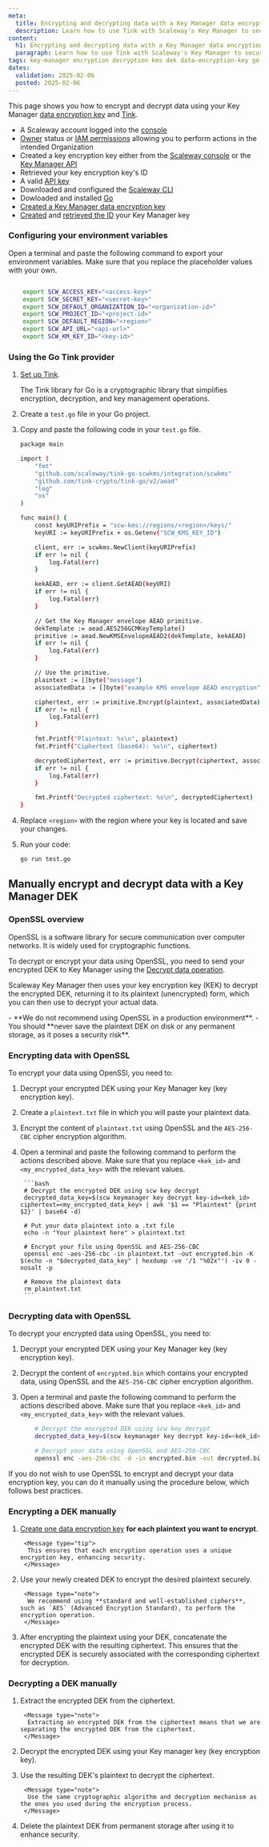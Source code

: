 ```yaml
---
meta:
  title: Encrypting and decrypting data with a Key Manager data encryption key
  description: Learn how to use Tink with Scaleway's Key Manager to securely encrypt and manage keys, including KEKs and DEKs, in Go applications.
content:
  h1: Encrypting and decrypting data with a Key Manager data encryption key
  paragraph: Learn how to use Tink with Scaleway's Key Manager to securely encrypt and manage keys, including KEKs and DEKs, in Go applications.
tags: key-manager encryption decryption kms dek data-encryption-key go
dates:
  validation: 2025-02-06
  posted: 2025-02-06
---
```



This page shows you how to encrypt and decrypt data using your Key Manager [data encryption key](/key-manager/concepts/#data-encryption-key-dek) and [Tink](https://github.com/tink-crypto/tink/tree/master).

<Requirements />

- A Scaleway account logged into the [console](https://console.scaleway.com)
- [Owner](/iam/concepts/#owner) status or [IAM permissions](/iam/concepts/#permission) allowing you to perform actions in the intended Organization
- Created a key encryption key either from the [Scaleway console](/key-manager/how-to/create-km-key/) or the [Key Manager API](https://www.scaleway.com/en/developers/api/key-manager/#path-keys-create-a-key)
- Retrieved your key encryption key's ID
- A valid [API key](/iam/how-to/create-api-keys/)
- Downloaded and configured the [Scaleway CLI](https://github.com/scaleway/scaleway-cli?tab=readme-ov-file#getting-started)
- Dowloaded and installed [Go](https://go.dev/doc/install)
- [Created a Key Manager data encryption key](/key-manager/how-to/create-manage-dek/)
- [Created](/key-manager/how-to/create-km-key) and [retrieved the ID](/key-manager/how-to/retrieve-km-key-id) your Key Manager key

### Configuring your environment variables

Open a terminal and paste the following command to export your environment variables. Make sure that you replace the placeholder values with your own.

```bash

    export SCW_ACCESS_KEY="<access-key>"
    export SCW_SECRET_KEY="<secret-key>"
    export SCW_DEFAULT_ORGANIZATION_ID="<organization-id>"
    export SCW_PROJECT_ID="<project-id>"
    export SCW_DEFAULT_REGION="<region>"
    export SCW_API_URL="<api-url>"
    export SCW_KM_KEY_ID="<key-id>"
```

### Using the Go Tink provider

1. [Set up Tink](/key-manager/api-cli/configuring-tink/#setting-up-tink).

    <Message type="note">
     The Tink library for Go is a cryptographic library that simplifies encryption, decryption, and key management operations.
    </Message>
2. Create a `test.go` file in your Go project.
3. Copy and paste the following code in your `test.go` file.
    ```bash
    package main

    import (
        "fmt"
        "github.com/scaleway/tink-go-scwkms/integration/scwkms"
        "github.com/tink-crypto/tink-go/v2/aead"
        "log"
        "os"
    )

    func main() {
        const keyURIPrefix = "scw-kms://regions/<region>/keys/"
        keyURI := keyURIPrefix + os.Getenv("SCW_KMS_KEY_ID")

        client, err := scwkms.NewClient(keyURIPrefix)
        if err != nil {
            log.Fatal(err)
        }

        kekAEAD, err := client.GetAEAD(keyURI)
        if err != nil {
            log.Fatal(err)
        }

        // Get the Key Manager envelope AEAD primitive.
        dekTemplate := aead.AES256GCMKeyTemplate()
        primitive := aead.NewKMSEnvelopeAEAD2(dekTemplate, kekAEAD)
        if err != nil {
            log.Fatal(err)
        }

        // Use the primitive.
        plaintext := []byte("message")
        associatedData := []byte("example KMS envelope AEAD encryption")

        ciphertext, err := primitive.Encrypt(plaintext, associatedData)
        if err != nil {
            log.Fatal(err)
        }

        fmt.Printf("Plaintext: %s\n", plaintext)
        fmt.Printf("Ciphertext (base64): %s\n", ciphertext)

        decryptedCiphertext, err := primitive.Decrypt(ciphertext, associatedData)
        if err != nil {
            log.Fatal(err)
        }

        fmt.Printf("Decrypted ciphertext: %s\n", decryptedCiphertext)
    }
    ```
4. Replace `<region>` with the region where your key is located and save your changes.
5. Run your code:
    ```bash
    go run test.go
    ```

## Manually encrypt and decrypt data with a Key Manager DEK

### OpenSSL overview

OpenSSL is a software library for secure communication over computer networks. It is widely used for cryptographic functions.

To decrypt or encrypt your data using OpenSSL, you need to send your encrypted DEK to Key Manager using the [Decrypt data operation](https://www.scaleway.com/en/developers/api/key-manager/#path-keys-decrypt-data).

Scaleway Key Manager then uses your key encryption key (KEK) to decrypt the encrypted DEK, returning it to its plaintext (unencrypted) form, which you can then use to decrypt your actual data.

<Message type="important">
 - **We do not recommend using OpenSSL in a production environment**.
 - You should **never save the plaintext DEK on disk or any permanent storage, as it poses a security risk**.
</Message>

### Encrypting data with OpenSSL

To encrypt your data using OpenSSl, you need to:

1. Decrypt your encrypted DEK using your Key Manager key (key encryption key).

2. Create a `plaintext.txt` file in which you will paste your plaintext data.

3. Encrypt the content of `plaintext.txt` using OpenSSL and the `AES-256-CBC` cipher encryption algorithm.

4. Open a terminal and paste the following command to perform the actions described above. Make sure that you replace `<kek_id>` and `<my_encrypted_data_key>` with the relevant values.

        ```bash
        # Decrypt the encrypted DEK using scw key decrypt
        decrypted_data_key=$(scw keymanager key decrypt key-id=<kek_id> ciphertext=<my_encrypted_data_key> | awk '$1 == "Plaintext" {print $2}' | base64 -d)

        # Put your data plaintext into a .txt file
        echo -n "Your plaintext here" > plaintext.txt

        # Encrypt your file using OpenSSL and AES-256-CBC
        openssl enc -aes-256-cbc -in plaintext.txt -out encrypted.bin -K $(echo -n "$decrypted_data_key" | hexdump -ve '/1 "%02x"') -iv 0 -nosalt -p

        # Remove the plaintext data
        rm plaintext.txt
        ```

### Decrypting data with OpenSSL

To decrypt your encrypted data using OpenSSL, you need to:

1. Decrypt your encrypted DEK using your Key Manager key (key encryption key).

2. Decrypt the content of `encrypted.bin` which contains your encrypted data, using OpenSSL and the `AES-256-CBC` cipher encryption algorithm.

3. Open a terminal and paste the following command to perform the actions described above. Make sure that you replace `<kek_id>` and `<my_encrypted_data_key>` with the relevant values.
    ```bash
        # Decrypt the encrypted DEK using scw key decrypt
        decrypted_data_key=$(scw keymanager key decrypt key-id=<kek_id> ciphertext=<my_encrypted_data_key> | awk '$1 == "Plaintext" {print $2}' | base64 -d)

        # Decrypt your data using OpenSSL and AES-256-CBC
        openssl enc -aes-256-cbc -d -in encrypted.bin -out decrypted.bin -K $(echo -n "$decrypted_data_key" | hexdump -ve '/1 "%02x"') -iv 0 -nosalt -p
    ```

<Message type="tip">
 If you do not wish to use OpenSSL to encrypt and decrypt your data encryption key, you can do it manually using the procedure below, which follows best practices.
</Message>

### Encrypting a DEK manually

1. [Create one data encryption key](/key-manager/how-to/create-manage-dek/) **for each plaintext you want to encrypt**.

        <Message type="tip">
         This ensures that each encryption operation uses a unique encryption key, enhancing security.
        </Message>

2. Use your newly created DEK to encrypt the desired plaintext securely.

        <Message type="note">
         We recommend using **standard and well-established ciphers**, such as `AES` (Advanced Encryption Standard), to perform the encryption operation.
        </Message>

3. After encrypting the plaintext using your DEK, concatenate the encrypted DEK with the resulting ciphertext. This ensures that the encrypted DEK is securely associated with the corresponding ciphertext for decryption.

### Decrypting a DEK manually

1. Extract the encrypted DEK from the ciphertext.

        <Message type="note">
         Extracting an encrypted DEK from the ciphertext means that we are separating the encrypted DEK from the ciphertext.
        </Message>

2. Decrypt the encrypted DEK using your Key manager key (key encryption key).
3. Use the resulting DEK's plaintext to decrypt the ciphertext.

        <Message type="note">
         Use the same cryptographic algorithm and decryption mechanism as the ones you used during the encryption process.
        </Message>
4. Delete the plaintext DEK from permanent storage after using it to enhance security.